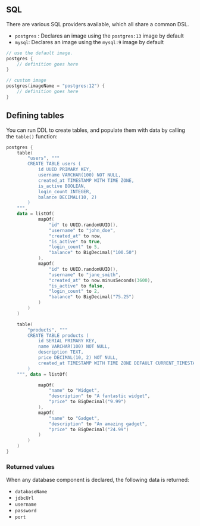 ## SQL
There are various SQL providers available, which all share a common DSL.

 * `postgres` : Declares an image using the `postgres:13` image by default
 * `mysql`: Declares an image using the `mysql:9` image by default

```kotlin
// use the default image.
postgres {
    // definition goes here
}

// custom image
postgres(imageName = "postgres:12") {
    // definition goes here
}
```

## Defining tables
You can run DDL to create tables, and populate them with data by calling the `table()`
function:

```kotlin
postgres {
    table(
        "users", """
        CREATE TABLE users (
            id UUID PRIMARY KEY,
            username VARCHAR(100) NOT NULL,
            created_at TIMESTAMP WITH TIME ZONE,
            is_active BOOLEAN,
            login_count INTEGER,
            balance DECIMAL(10, 2)
        )
    """,
    data = listOf(
            mapOf(
                "id" to UUID.randomUUID(),
                "username" to "john_doe",
                "created_at" to now,
                "is_active" to true,
                "login_count" to 5,
                "balance" to BigDecimal("100.50")
            ),
            mapOf(
                "id" to UUID.randomUUID(),
                "username" to "jane_smith",
                "created_at" to now.minusSeconds(3600),
                "is_active" to false,
                "login_count" to 2,
                "balance" to BigDecimal("75.25")
            )
        )
    )

    table(
        "products", """
        CREATE TABLE products (
            id SERIAL PRIMARY KEY,
            name VARCHAR(100) NOT NULL,
            description TEXT,
            price DECIMAL(10, 2) NOT NULL,
            created_at TIMESTAMP WITH TIME ZONE DEFAULT CURRENT_TIMESTAMP
        )
    """, data = listOf(

            mapOf(
                "name" to "Widget",
                "description" to "A fantastic widget",
                "price" to BigDecimal("9.99")
            ),
            mapOf(
                "name" to "Gadget",
                "description" to "An amazing gadget",
                "price" to BigDecimal("24.99")
            )
        )
    )
}
```

### Returned values
When any database component is declared, the following data is returned:

 * `databaseName`
 * `jdbcUrl`
 * `username`
 * `password`
 * `port`